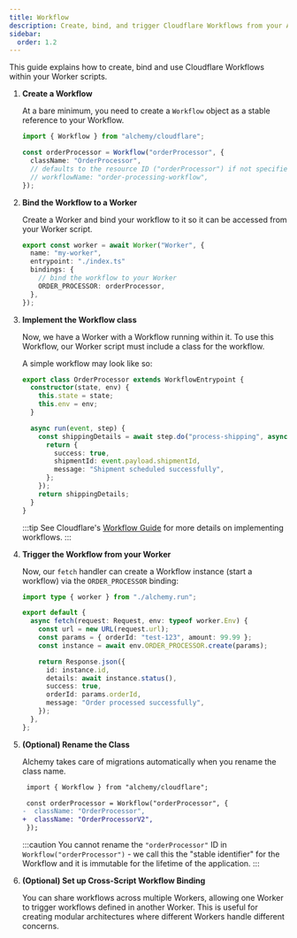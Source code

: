 ```yaml
---
title: Workflow
description: Create, bind, and trigger Cloudflare Workflows from your Alchemy-managed Worker applications. Learn how to orchestrate complex processes serverlessly.
sidebar:
  order: 1.2
---
```



This guide explains how to create, bind and use Cloudflare Workflows within your Worker scripts.

<Steps>

1. **Create a Workflow**

   At a bare minimum, you need to create a `Workflow` object as a stable reference to your Workflow.

   ```ts
   import { Workflow } from "alchemy/cloudflare";

   const orderProcessor = Workflow("orderProcessor", {
     className: "OrderProcessor",
     // defaults to the resource ID ("orderProcessor") if not specified
     // workflowName: "order-processing-workflow",
   });
   ```

2. **Bind the Workflow to a Worker**

   Create a Worker and bind your workflow to it so it can be accessed from your Worker script.

   ```ts
   export const worker = await Worker("Worker", {
     name: "my-worker",
     entrypoint: "./index.ts"
     bindings: {
       // bind the workflow to your Worker
       ORDER_PROCESSOR: orderProcessor,
     },
   });
   ```

3. **Implement the Workflow class**

   Now, we have a Worker with a Workflow running within it. To use this Workflow, our Worker script must include a class for the workflow.

   A simple workflow may look like so:

   ```ts
   export class OrderProcessor extends WorkflowEntrypoint {
     constructor(state, env) {
       this.state = state;
       this.env = env;
     }

     async run(event, step) {
       const shippingDetails = await step.do("process-shipping", async () => {
         return {
           success: true,
           shipmentId: event.payload.shipmentId,
           message: "Shipment scheduled successfully",
         };
       });
       return shippingDetails;
     }
   }
   ```

   :::tip
   See Cloudflare's [Workflow Guide](https://developers.cloudflare.com/workflows/get-started/guide/) for more details on implementing workflows.
   :::

4. **Trigger the Workflow from your Worker**

   Now, our `fetch` handler can create a Workflow instance (start a workflow) via the `ORDER_PROCESSOR` binding:

   ```ts
   import type { worker } from "./alchemy.run";

   export default {
     async fetch(request: Request, env: typeof worker.Env) {
       const url = new URL(request.url);
       const params = { orderId: "test-123", amount: 99.99 };
       const instance = await env.ORDER_PROCESSOR.create(params);

       return Response.json({
         id: instance.id,
         details: await instance.status(),
         success: true,
         orderId: params.orderId,
         message: "Order processed successfully",
       });
     },
   };
   ```

5. **(Optional) Rename the Class**

   Alchemy takes care of migrations automatically when you rename the class name.

   ```diff lang='ts'
    import { Workflow } from "alchemy/cloudflare";

    const orderProcessor = Workflow("orderProcessor", {
   -  className: "OrderProcessor",
   +  className: "OrderProcessorV2",
    });
   ```

   :::caution
   You cannot rename the `"orderProcessor"` ID in `Workflow("orderProcessor")` - we call this the "stable identifier" for the Workflow and it is immutable for the lifetime of the application.
   :::

6. **(Optional) Set up Cross-Script Workflow Binding**

   You can share workflows across multiple Workers, allowing one Worker to trigger workflows defined in another Worker. This is useful for creating modular architectures where different Workers handle different concerns.

</Steps>
